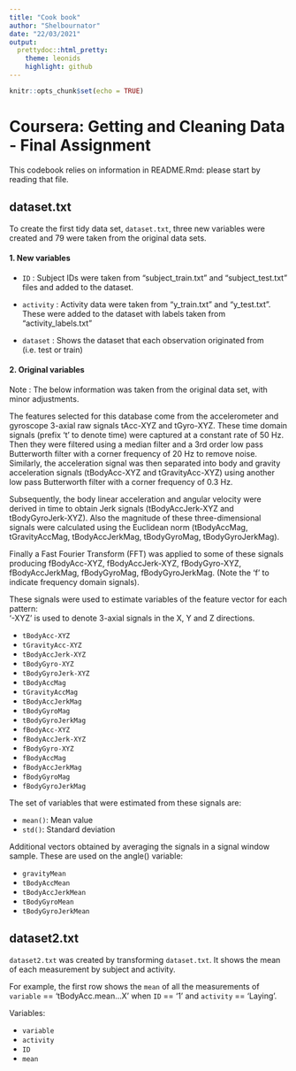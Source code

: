 ```yaml
---
title: "Cook book"
author: "Shelbournator"
date: "22/03/2021"
output: 
  prettydoc::html_pretty:
    theme: leonids
    highlight: github
---
```


```r
knitr::opts_chunk$set(echo = TRUE)
```

# Coursera: Getting and Cleaning Data - Final Assignment

This codebook relies on information in README.Rmd: please start by reading that file.



## dataset.txt

To create the first tidy data set, `dataset.txt`, three new variables were created and 79 were taken from the original data sets.

#### 1. New variables

- `ID` : Subject IDs were taken from "subject_train.txt" and "subject_test.txt" files and added to the dataset.

- `activity` : Activity data were taken from "y_train.txt" and "y_test.txt". These were added to the dataset with labels taken from "activity_labels.txt"

- `dataset` : Shows the dataset that each observation originated from (i.e. test or train)

#### 2. Original variables 

Note : The below information was taken from the original data set, with minor adjustments.

The features selected for this database come from the accelerometer and gyroscope 3-axial raw signals tAcc-XYZ and tGyro-XYZ. These time domain signals (prefix 't' to denote time) were captured at a constant rate of 50 Hz. Then they were filtered using a median filter and a 3rd order low pass Butterworth filter with a corner frequency of 20 Hz to remove noise. Similarly, the acceleration signal was then separated into body and gravity acceleration signals (tBodyAcc-XYZ and tGravityAcc-XYZ) using another low pass Butterworth filter with a corner frequency of 0.3 Hz. 

Subsequently, the body linear acceleration and angular velocity were derived in time to obtain Jerk signals (tBodyAccJerk-XYZ and tBodyGyroJerk-XYZ). Also the magnitude of these three-dimensional signals were calculated using the Euclidean norm (tBodyAccMag, tGravityAccMag, tBodyAccJerkMag, tBodyGyroMag, tBodyGyroJerkMag). 

Finally a Fast Fourier Transform (FFT) was applied to some of these signals producing fBodyAcc-XYZ, fBodyAccJerk-XYZ, fBodyGyro-XYZ, fBodyAccJerkMag, fBodyGyroMag, fBodyGyroJerkMag. (Note the 'f' to indicate frequency domain signals). 

These signals were used to estimate variables of the feature vector for each pattern:  
'-XYZ' is used to denote 3-axial signals in the X, Y and Z directions.

- `tBodyAcc-XYZ`
- `tGravityAcc-XYZ`
- `tBodyAccJerk-XYZ`
- `tBodyGyro-XYZ`
- `tBodyGyroJerk-XYZ`
- `tBodyAccMag`
- `tGravityAccMag`
- `tBodyAccJerkMag`
- `tBodyGyroMag`
- `tBodyGyroJerkMag`
- `fBodyAcc-XYZ`
- `fBodyAccJerk-XYZ`
- `fBodyGyro-XYZ`
- `fBodyAccMag`
- `fBodyAccJerkMag`
- `fBodyGyroMag`
- `fBodyGyroJerkMag`

The set of variables that were estimated from these signals are: 

- `mean()`: Mean value
- `std()`: Standard deviation

Additional vectors obtained by averaging the signals in a signal window sample. These are used on the angle() variable:

- `gravityMean`
- `tBodyAccMean`
- `tBodyAccJerkMean`
- `tBodyGyroMean`
- `tBodyGyroJerkMean`

## dataset2.txt

`dataset2.txt` was created by transforming `dataset.txt`. It shows the mean of each measurement by subject and activity.

For example, the first row shows the `mean` of all the measurements of `variable` == 'tBodyAcc.mean...X' when `ID` == '1' and  `activity` == 'Laying'.

Variables:

- `variable`
- `activity`
- `ID`
- `mean`
